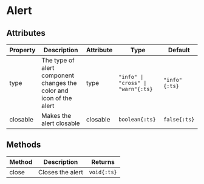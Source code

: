 
# Alert

## Attributes
Property | Description | Attribute | Type | Default
--- | --- | --- | --- | ---
type | The type of alert component changes the color and icon of the alert | type | `"info" \| "cross" \| "warn"{:ts}` | `"info"{:ts}`
closable | Makes the alert closable | closable | `boolean{:ts}` | `false{:ts}`

## Methods
Method | Description | Returns
--- | --- | ---
close | Closes the alert | `void{:ts}`

